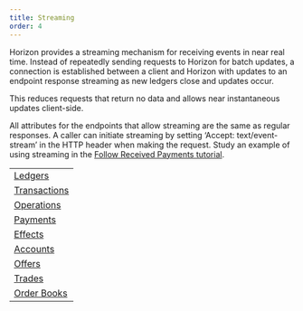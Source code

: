 ```yaml
---
title: Streaming
order: 4
---
```



Horizon provides a streaming mechanism for receiving events in near real time. Instead of repeatedly sending requests to Horizon for batch updates, a connection is established between a client and Horizon with updates to an endpoint response streaming as new ledgers close and updates occur.

This reduces requests that return no data and allows near instantaneous updates client-side.

All attributes for the endpoints that allow streaming are the same as regular responses. A caller can initiate streaming by setting ‘Accept: text/event-stream’ in the HTTP header when making the request. Study an example of using streaming in the [Follow Received Payments tutorial](../../tutorials/follow-received-payments.mdx).

<MethodTable title="Endpoints with Streaming">

|                                                         |
| ------------------------------------------------------- |
| [Ledgers](../resources/ledgers/overview.mdx)            |
| [Transactions](../resources/transactions/overview.mdx)  |
| [Operations](../resources/operations/overview.mdx)      |
| [Payments](../resources/operations/payments.mdx)        |
| [Effects](../resources/effects/overview.mdx)            |
| [Accounts](../resources/accounts/overview.mdx)          |
| [Offers](../resources/offers/overview.mdx)              |
| [Trades](../resources/trades/overview.mdx)              |
| [Order Books](../aggregations/order-books/overview.mdx) |

</MethodTable>
